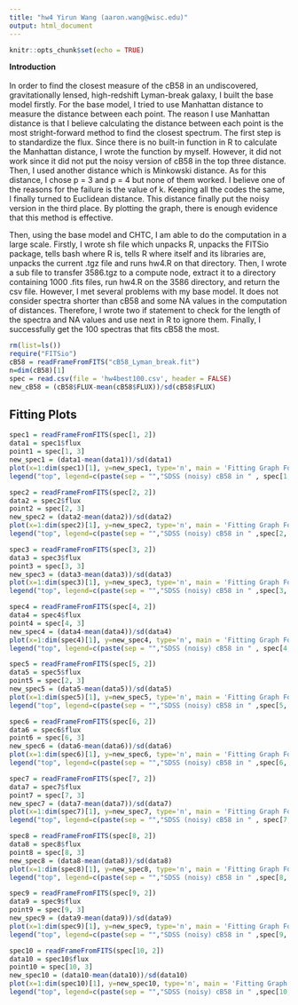 ```yaml
---
title: "hw4 Yirun Wang (aaron.wang@wisc.edu)"
output: html_document
---
```


```r
knitr::opts_chunk$set(echo = TRUE)
```

**Introduction**\
\
In order to find the closest measure of the cB58 in an undiscovered, gravitationally lensed, high-redshift Lyman-break galaxy, I built the base model firstly. For the base model, I tried to use Manhattan distance to measure the distance between each point. The reason I use Manhattan distance is that I believe calculating the distance between each point is the most stright-forward method to find the closest spectrum. The first step is to standardize the flux. Since there is no built-in function in R to calculate the Manhattan distance, I wrote the function by myself. However, it did not work since it did not put the noisy version of cB58 in the top three distance. Then, I used another distance which is Minkowski distance. As for this distance, I chose p = 3 and p = 4 but none of them worked. I believe one of the reasons for the failure is the value of k. Keeping all the codes the same, I finally turned to Euclidean distance. This distance finally put the noisy version in the third place. By plotting the graph, there is enough evidence that this method is effective.

Then, using the base model and CHTC, I am able to do the computation in a large scale. Firstly, I wrote sh file which unpacks R, unpacks the FITSio package, tells bash where R is, tells R where itself and its libraries are, unpacks the current .tgz file and runs hw4.R on that directory. Then, I wrote a sub file to transfer 3586.tgz to a compute node, extract it to a directory containing 1000 .fits files, run hw4.R on the 3586 directory, and return the csv file. However, I met several problems with my base model. It does not consider spectra shorter than cB58 and some NA values in the computation of distances. Therefore, I wrote two if statement to check for the length of the spectra and NA values and use next in R to ignore them. Finally, I successfully get the 100 spectras that fits cB58 the most.



```r
rm(list=ls())
require("FITSio")
cB58 = readFrameFromFITS("cB58_Lyman_break.fit") 
n=dim(cB58)[1]
spec = read.csv(file = 'hw4best100.csv', header = FALSE)
new_cB58 = (cB58$FLUX-mean(cB58$FLUX))/sd(cB58$FLUX)
```
## Fitting Plots

```r
spec1 = readFrameFromFITS(spec[1, 2])
data1 = spec1$flux
point1 = spec[1, 3]
new_spec1 = (data1-mean(data1))/sd(data1)
plot(x=1:dim(spec1)[1], y=new_spec1, type='n', main = 'Fitting Graph For The First Spectrum',xlab = 'Shifted Wavelength',ylab = 'Rescaled Flux'); lines(x=1:dim(spec1)[1],y= new_spec1, col = 'blue'); lines(x=point1:(point1+n-1),y=new_cB58,col='red')
legend("top", legend=c(paste(sep = "","SDSS (noisy) cB58 in " , spec[1, 2]), "cB58 (low noise) in cB58_Lyman_break.fit"), col=c("blue", "red"), lty=c(1, 1))
```

```r
spec2 = readFrameFromFITS(spec[2, 2])
data2 = spec2$flux
point2 = spec[2, 3]
new_spec2 = (data2-mean(data2))/sd(data2)
plot(x=1:dim(spec2)[1], y=new_spec2, type='n', main = 'Fitting Graph For The Second Spectrum',xlab = 'Shifted Wavelength',ylab = 'Rescaled Flux'); lines(x=1:dim(spec2)[1],y= new_spec2, col = 'blue'); lines(x=point2:(point2+n-1),y=new_cB58,col='red')
legend("top", legend=c(paste(sep = "","SDSS (noisy) cB58 in " ,spec[2, 2]) , "cB58 (low noise) in cB58_Lyman_break.fit"), col=c("blue", "red"), lty=c(1, 1))
```

```r
spec3 = readFrameFromFITS(spec[3, 2])
data3 = spec3$flux
point3 = spec[3, 3]
new_spec3 = (data3-mean(data3))/sd(data3)
plot(x=1:dim(spec3)[1], y=new_spec3, type='n', main = 'Fitting Graph For The Third Spectrum',xlab = 'Shifted Wavelength',ylab = 'Rescaled Flux'); lines(x=1:dim(spec3)[1],y= new_spec3, col = 'blue'); lines(x=point3:(point3+n-1),y=new_cB58,col='red')
legend("top", legend=c(paste(sep = "","SDSS (noisy) cB58 in " ,spec[3, 2]) , "cB58 (low noise) in cB58_Lyman_break.fit"), col=c("blue", "red"), lty=c(1, 1))
```

```r
spec4 = readFrameFromFITS(spec[4, 2])
data4 = spec4$flux
point4 = spec[4, 3]
new_spec4 = (data4-mean(data4))/sd(data4)
plot(x=1:dim(spec4)[1], y=new_spec4, type='n', main = 'Fitting Graph For The Fourth Spectrum',xlab = 'Shifted Wavelength',ylab = 'Rescaled Flux'); lines(x=1:dim(spec4)[1],y= new_spec4, col = 'blue'); lines(x=point1:(point1+n-1),y=new_cB58,col='red')
legend("top", legend=c(paste(sep = "","SDSS (noisy) cB58 in " , spec[4, 2]), "cB58 (low noise) in cB58_Lyman_break.fit"), col=c("blue", "red"), lty=c(1, 1))
```

```r
spec5 = readFrameFromFITS(spec[5, 2])
data5 = spec5$flux
point5 = spec[2, 3]
new_spec5 = (data5-mean(data5))/sd(data5)
plot(x=1:dim(spec5)[1], y=new_spec5, type='n', main = 'Fitting Graph For The Fifth Spectrum',xlab = 'Shifted Wavelength',ylab = 'Rescaled Flux'); lines(x=1:dim(spec5)[1],y= new_spec5, col = 'blue'); lines(x=point5:(point5+n-1),y=new_cB58,col='red')
legend("top", legend=c(paste(sep = "","SDSS (noisy) cB58 in " ,spec[5, 2]) , "cB58 (low noise) in cB58_Lyman_break.fit"), col=c("blue", "red"), lty=c(1, 1))
```

```r
spec6 = readFrameFromFITS(spec[6, 2])
data6 = spec6$flux
point6 = spec[6, 3]
new_spec6 = (data6-mean(data6))/sd(data6)
plot(x=1:dim(spec6)[1], y=new_spec6, type='n', main = 'Fitting Graph For The Sixth Spectrum',xlab = 'Shifted Wavelength',ylab = 'Rescaled Flux'); lines(x=1:dim(spec6)[1],y= new_spec6, col = 'blue'); lines(x=point6:(point6+n-1),y=new_cB58,col='red')
legend("top", legend=c(paste(sep = "","SDSS (noisy) cB58 in " ,spec[6, 2]) , "cB58 (low noise) in cB58_Lyman_break.fit"), col=c("blue", "red"), lty=c(1, 1))
```

```r
spec7 = readFrameFromFITS(spec[7, 2])
data7 = spec7$flux
point7 = spec[7, 3]
new_spec7 = (data7-mean(data7))/sd(data7)
plot(x=1:dim(spec7)[1], y=new_spec7, type='n', main = 'Fitting Graph For The Seventh Spectrum',xlab = 'Shifted Wavelength',ylab = 'Rescaled Flux'); lines(x=1:dim(spec7)[1],y= new_spec7, col = 'blue'); lines(x=point7:(point7+n-1),y=new_cB58,col='red')
legend("top", legend=c(paste(sep = "","SDSS (noisy) cB58 in " , spec[7, 2]), "cB58 (low noise) in cB58_Lyman_break.fit"), col=c("blue", "red"), lty=c(1, 1))
```

```r
spec8 = readFrameFromFITS(spec[8, 2])
data8 = spec8$flux
point8 = spec[8, 3]
new_spec8 = (data8-mean(data8))/sd(data8)
plot(x=1:dim(spec8)[1], y=new_spec8, type='n', main = 'Fitting Graph For The Eighth Spectrum',xlab = 'Shifted Wavelength',ylab = 'Rescaled Flux'); lines(x=1:dim(spec8)[1],y= new_spec8, col = 'blue'); lines(x=point8:(point8+n-1),y=new_cB58,col='red')
legend("top", legend=c(paste(sep = "","SDSS (noisy) cB58 in " ,spec[8, 2]) , "cB58 (low noise) in cB58_Lyman_break.fit"), col=c("blue", "red"), lty=c(1, 1))
```

```r
spec9 = readFrameFromFITS(spec[9, 2])
data9 = spec9$flux
point9 = spec[9, 3]
new_spec9 = (data9-mean(data9))/sd(data9)
plot(x=1:dim(spec9)[1], y=new_spec9, type='n', main = 'Fitting Graph For The Ninth Spectrum',xlab = 'Shifted Wavelength',ylab = 'Rescaled Flux'); lines(x=1:dim(spec9)[1],y= new_spec9, col = 'blue'); lines(x=point9:(point9+n-1),y=new_cB58,col='red')
legend("top", legend=c(paste(sep = "","SDSS (noisy) cB58 in " ,spec[9, 2]) , "cB58 (low noise) in cB58_Lyman_break.fit"), col=c("blue", "red"), lty=c(1, 1))
```

```r
spec10 = readFrameFromFITS(spec[10, 2])
data10 = spec10$flux
point10 = spec[10, 3]
new_spec10 = (data10-mean(data10))/sd(data10)
plot(x=1:dim(spec10)[1], y=new_spec10, type='n', main = 'Fitting Graph For The Tenth Spectrum',xlab = 'Shifted Wavelength',ylab = 'Rescaled Flux'); lines(x=1:dim(spec10)[1],y= new_spec10, col = 'blue'); lines(x=point10:(point10+n-1),y=new_cB58,col='red')
legend("top", legend=c(paste(sep = "","SDSS (noisy) cB58 in " ,spec[10, 2]) , "cB58 (low noise) in cB58_Lyman_break.fit"), col=c("blue", "red"), lty=c(1, 1))
```

